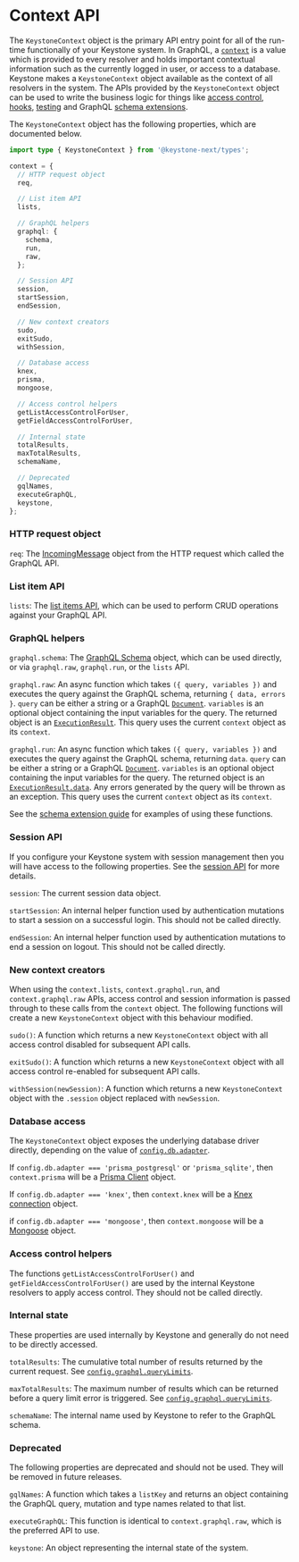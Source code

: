 
# Context API

The `KeystoneContext` object is the primary API entry point for all of the run-time functionally of your Keystone system.
In GraphQL, a [`context`](https://graphql.org/learn/execution/#root-fields-resolvers) is a value which is provided to every resolver and holds important contextual information such as the currently logged in user, or access to a database.
Keystone makes a `KeystoneContext` object available as the context of all resolvers in the system.
The APIs provided by the `KeystoneContext` object can be used to write the business logic for things like [access control](../guides/access-control), [hooks](../guides/hooks), [testing](../guides/testing) and GraphQL [schema extensions](../guides/schema-extension).

The `KeystoneContext` object has the following properties, which are documented below.

```typescript
import type { KeystoneContext } from '@keystone-next/types';

context = {
  // HTTP request object
  req,

  // List item API
  lists,

  // GraphQL helpers
  graphql: {
    schema,
    run,
    raw,
  };

  // Session API
  session,
  startSession,
  endSession,

  // New context creators
  sudo,
  exitSudo,
  withSession,

  // Database access
  knex,
  prisma,
  mongoose,

  // Access control helpers
  getListAccessControlForUser,
  getFieldAccessControlForUser,

  // Internal state
  totalResults,
  maxTotalResults,
  schemaName,

  // Deprecated
  gqlNames,
  executeGraphQL,
  keystone,
};
```

### HTTP request object

`req`: The [IncomingMessage](https://nodejs.org/api/http.html#http_class_http_incomingmessage) object from the HTTP request which called the GraphQL API.

### List item API

`lists`: The [list items API](./list-items), which can be used to perform CRUD operations against your GraphQL API.

### GraphQL helpers

`graphql.schema`: The [GraphQL Schema](https://graphql.org/graphql-js/type/#graphqlschema) object, which can be used directly, or via `graphql.raw`, `graphql.run`, or the `lists` API.

`graphql.raw`: An async function which takes `({ query, variables })` and executes the query against the GraphQL schema, returning `{ data, errors }`.
`query` can be either a string or a GraphQL [`Document`](https://graphql.org/graphql-js/language/#parse).
`variables` is an optional object containing the input variables for the query.
The returned object is an [`ExecutionResult`](https://graphql.org/graphql-js/execution/).
This query uses the current `context` object as its `context`.

`graphql.run`: An async function which takes `({ query, variables })` and executes the query against the GraphQL schema, returning `data`.
`query` can be either a string or a GraphQL [`Document`](https://graphql.org/graphql-js/language/#parse).
`variables` is an optional object containing the input variables for the query.
The returned object is an [`ExecutionResult.data`](https://graphql.org/graphql-js/execution/).
Any errors generated by the query will be thrown as an exception.
This query uses the current `context` object as its `context`.

See the [schema extension guide](../guides/schema-extension) for examples of using these functions.

### Session API

If you configure your Keystone system with session management then you will have access to the following properties.
See the [session API](./session#session-context) for more details.

`session`: The current session data object.

`startSession`: An internal helper function used by authentication mutations to start a session on a successful login. This should not be called directly.

`endSession`: An internal helper function used by authentication mutations to end a session on logout. This should not be called directly.

### New context creators

When using the `context.lists`, `context.graphql.run`, and `context.graphql.raw` APIs, access control and session information is passed through to these calls from the `context` object.
The following functions will create a new `KeystoneContext` object with this behaviour modified.

`sudo()`: A function which returns a new `KeystoneContext` object with all access control disabled for subsequent API calls.

`exitSudo()`: A function which returns a new `KeystoneContext` object with all access control re-enabled for subsequent API calls.

`withSession(newSession)`: A function which returns a new `KeystoneContext` object with the `.session` object replaced with `newSession`.

### Database access

The `KeystoneContext` object exposes the underlying database driver directly, depending on the value of [`config.db.adapter`](http://localhost:8000/apis/config#db).

If `config.db.adapter === 'prisma_postgresql'` or `'prisma_sqlite'`, then `context.prisma` will be a [Prisma Client](https://www.prisma.io/docs/reference/api-reference/prisma-client-reference) object.

If `config.db.adapter === 'knex'`, then `context.knex` will be a [Knex connection](http://knexjs.org/) object.

if `config.db.adapter === 'mongoose'`, then `context.mongoose` will be a [Mongoose](https://mongoosejs.com/docs/api/mongoose.html) object.

### Access control helpers

The functions `getListAccessControlForUser()` and `getFieldAccessControlForUser()` are used by the internal Keystone resolvers to apply access control.
They should not be called directly.

### Internal state

These properties are used internally by Keystone and generally do not need to be directly accessed.

`totalResults`: The cumulative total number of results returned by the current request. See [`config.graphql.queryLimits`](./config#graphql).

`maxTotalResults`: The maximum number of results which can be returned before a query limit error is triggered. See [`config.graphql.queryLimits`](./apis/config#graphql).

`schemaName`: The internal name used by Keystone to refer to the GraphQL schema.

### Deprecated

The following properties are deprecated and should not be used.
They will be removed in future releases.

`gqlNames`: A function which takes a `listKey` and returns an object containing the GraphQL query, mutation and type names related to that list.

`executeGraphQL`: This function is identical to `context.graphql.raw`, which is the preferred API to use.

`keystone`: An object representing the internal state of the system.

